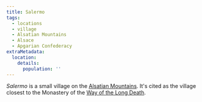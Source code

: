 ```yaml
---
title: Salermo
tags:
  - locations
  - village
  - Alsatian Mountains
  - Alsace
  - Apgarian Confederacy
extraMetadata:
  location:
    details:
      population: ''
---
```



<Stub />

*Salermo* is a small village on the [Alsatian Mountains](./alsatian-mountains.mdx). It's cited as the village closest to the Monastery of the [Way of the Long Death](../organizations/the-way-of-the-long-death.mdx).